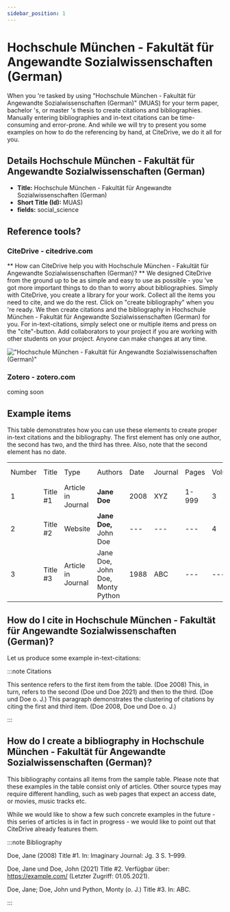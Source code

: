 ```yaml
---
sidebar_position: 1
---
```


# Hochschule München - Fakultät für Angewandte Sozialwissenschaften (German)

When you 're tasked by using "Hochschule München - Fakultät für Angewandte Sozialwissenschaften (German)" (MUAS) for your term paper, bachelor 's, or master 's thesis to create citations and bibliographies.
Manually entering bibliographies and in-text citations can be time-consuming and error-prone. And while we will try to present you some examples on how to do the referencing by hand, at CiteDrive, we do it all for you.

## Details  Hochschule München - Fakultät für Angewandte Sozialwissenschaften (German)
* **Title:** Hochschule München - Fakultät für Angewandte Sozialwissenschaften (German)
* **Short Title (Id):** MUAS)
* **fields:** social_science

## Reference tools?
### CiteDrive - citedrive.com
** How can CiteDrive help you with Hochschule München - Fakultät für Angewandte Sozialwissenschaften (German)? **
We designed CiteDrive from the ground up to be as simple and easy to use as possible - you 've got more important things to do than to worry about bibliographies. Simply with CiteDrive, you create a library for your work. Collect all the items you need to cite, and we do the rest. Click on "create bibliography" when you 're ready. We then create citations and the bibliography in Hochschule München - Fakultät für Angewandte Sozialwissenschaften (German) for you. For in-text-citations, simply select one or multiple items and press on the "cite"-button. Add collaborators to your project if you are working with other students on your project. Anyone can make changes at any time.


!["Hochschule München - Fakultät für Angewandte Sozialwissenschaften (German)"](images/hochschule-munchen--fakultat-fur-angewandte-sozialwissenschaften-german.svg "Choose Hochschule München - Fakultät für Angewandte Sozialwissenschaften (German) in the CiteDrive App")

### Zotero - zotero.com

coming soon

## Example items

This table demonstrates how you can use these elements to create proper in-text citations and the bibliography. The first element has only one author, the second has two, and the third has three. Also, note that the second element has no date.


<table>
  <tr>
   <td>Number
   </td>
   <td>Title
   </td>
   <td>Type
   </td>
   <td>Authors
   </td>
   <td>Date
   </td>
   <td>Journal
   </td>
   <td>Pages
   </td>
   <td>Volume
   </td>
   <td>Issue
   </td>
   <td>Access Date
   </td>
  </tr>
  <tr>
   <td>1
   </td>
   <td>Title #1
   </td>
   <td>Article in Journal
   </td>
   <td><strong>Jane Doe</strong>
   </td>
   <td>2008
   </td>
   <td>XYZ
   </td>
   <td>1-999
   </td>
   <td>3
   </td>
   <td>2
   </td>
   <td>--
   </td>
  </tr>
  <tr>
   <td>
2
   </td>
   <td>Title #2
   </td>
   <td>Website
   </td>
   <td><strong>Jane Doe, </strong>John Doe
   </td>
   <td>---
   </td>
   <td>---
   </td>
   <td>---
   </td>
   <td>4
   </td>
   <td>---
   </td>
   <td>2020-05-01
   </td>
  </tr>
  <tr>
   <td>3
   </td>
   <td>Title #3
   </td>
   <td>Article in Journal
   </td>
   <td>Jane Doe, John Doe, Monty Python
   </td>
   <td>1988
   </td>
   <td>ABC
   </td>
   <td>---
   </td>
   <td>---
   </td>
   <td>16
   </td>
   <td>---
   </td>
  </tr>
</table>



## How do I cite in  Hochschule München - Fakultät für Angewandte Sozialwissenschaften (German)?

Let us produce some example in-text-citations:

:::note Citations


This sentence refers to the first item from the table. (Doe 2008) This, in turn, refers to the second (Doe und Doe 2021)
and then to the third.  (Doe und Doe o. J.)
This paragraph demonstrates the clustering of citations by citing the first and third item. (Doe 2008, Doe und Doe o. J.)

:::

## How do I create a bibliography in Hochschule München - Fakultät für Angewandte Sozialwissenschaften (German)?

This bibliography contains all items from the sample table. Please note that these examples in the table consist only of articles. Other source types may require different handling, such as web pages that expect an access date, or movies, music tracks etc.

While we would like to show a few such concrete examples in the future - this series of articles is in fact in progress - we would like to point out that CiteDrive already features them.

:::note Bibliography

Doe, Jane (2008) Title #1. In: Imaginary Journal: Jg. 3 S. 1–999.

Doe, Jane und Doe, John  (2021) Title #2. Verfügbar über: https://example.com/ (Letzter Zugriff: 01.05.2021).

Doe, Jane; Doe, John und Python, Monty (o. J.) Title #3. In: ABC.



:::


        